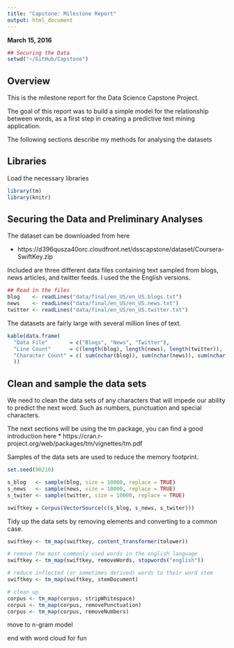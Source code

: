 ```yaml
---
title: "Capstone: Milestone Report"
output: html_document
---
```

**March 15, 2016**

```r
## Securing the Data
setwd("~/GitHub/Capstone")
```

## Overview
This is the milestone report for the Data Science Capstone Project.

The goal of this report was to build a simple model for the relationship between words, as a first step in creating a predictive text mining application. 

The following sections describe my methods for analysing the datasets

## Libraries

Load the necessary libraries

```r
library(tm)
library(knitr)
```

## Securing the Data and Preliminary Analyses

The dataset can be downloaded from here

* https://d396qusza40orc.cloudfront.net/dsscapstone/dataset/Coursera-SwiftKey.zip

Included are three different data files containing text sampled from blogs, news articles, and twitter feeds. I used the the English versions.

```r
## Read in the files
blog    <- readLines("data/final/en_US/en_US.blogs.txt")
news    <- readLines("data/final/en_US/en_US.news.txt")
twitter <- readLines("data/final/en_US/en_US.twitter.txt")
```

The datasets are fairly large with several million lines of text.

```r
kable(data.frame(
  "Data File"       = c("Blogs", "News", "Twitter"), 
  "Line Count"      = c(length(blog), length(news), length(twitter)),
  "Character Count" = c( sum(nchar(blog)), sum(nchar(news)), sum(nchar(twitter)))
  ))
```

## Clean and sample the data sets

We need to clean the data sets of any characters that will impede our ability to predict the next word. Such as numbers, punctuation and special characters. 

The next sections will be using the tm package, you can find a good introduction here
* https://cran.r-project.org/web/packages/tm/vignettes/tm.pdf

Samples of the data sets are used to reduce the memory footprint.

```r
set.seed(90210)

s_blog   <- sample(blog, size = 10000, replace = TRUE)
s_news   <- sample(news, size = 10000, replace = TRUE)
s_twiter <- sample(twitter, size = 10000, replace = TRUE)

swiftkey = Corpus(VectorSource(c(s_blog, s_news, s_twiter)))
```

Tidy up the data sets by removing elements and converting to a common case.

```r
swiftkey <- tm_map(swiftkey, content_transformer(tolower))

# remove the most commonly used words in the english language
swiftkey <- tm_map(swiftkey, removeWords, stopwords("english"))

# reduce inflected (or sometimes derived) words to their word stem
swiftkey <- tm_map(swiftkey, stemDocument)

# clean up
corpus <- tm_map(corpus, stripWhitespace)
corpus <- tm_map(corpus, removePunctuation)
corpus <- tm_map(corpus, removeNumbers)
```


move to n-gram model

end with word cloud for fun

